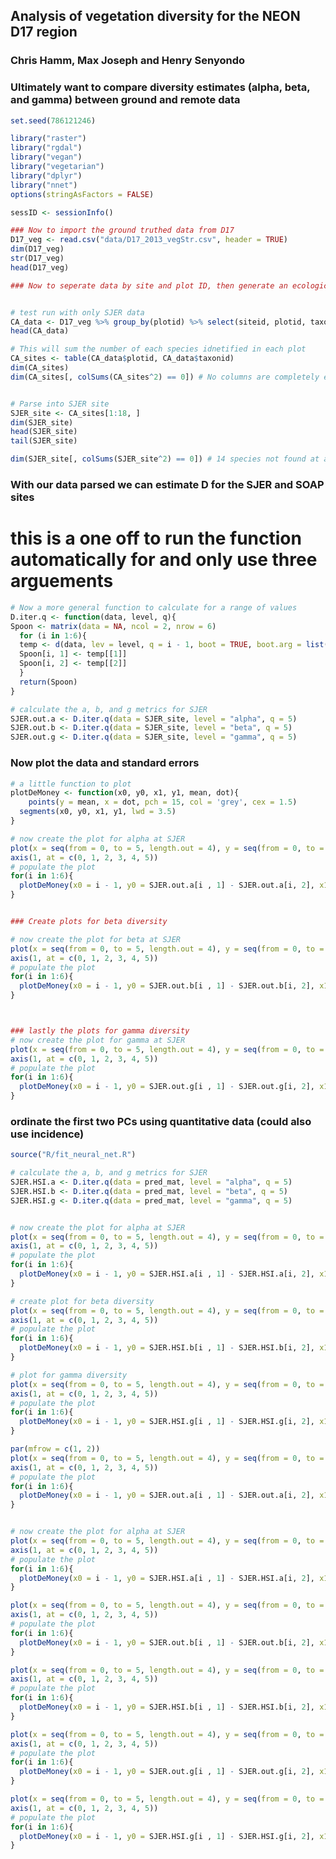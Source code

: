 ## Analysis of vegetation diversity for the NEON D17 region
### Chris Hamm, Max Joseph and Henry Senyondo
### Ultimately want to compare diversity estimates (alpha, beta, and gamma) between ground and remote data

```r
set.seed(786121246)

library("raster")
library("rgdal")
library("vegan")
library("vegetarian")
library("dplyr")
library("nnet")
options(stringAsFactors = FALSE)

sessID <- sessionInfo()
```

```r
### Now to import the ground truthed data from D17
D17_veg <- read.csv("data/D17_2013_vegStr.csv", header = TRUE)
dim(D17_veg)
str(D17_veg)
head(D17_veg)

### Now to seperate data by site and plot ID, then generate an ecological count matrix


# test run with only SJER data
CA_data <- D17_veg %>% group_by(plotid) %>% select(siteid, plotid, taxonid) 
head(CA_data)

# This will sum the number of each species idnetified in each plot 
CA_sites <- table(CA_data$plotid, CA_data$taxonid)
dim(CA_sites)
dim(CA_sites[, colSums(CA_sites^2) == 0]) # No columns are completely empty


# Parse into SJER site
SJER_site <- CA_sites[1:18, ]
dim(SJER_site)
head(SJER_site)
tail(SJER_site)

dim(SJER_site[, colSums(SJER_site^2) == 0]) # 14 species not found at any SJER plot
```

### With our data parsed we can estimate D for the SJER and SOAP sites
# this is a one off to run the function automatically for and only use three arguements
```r
# Now a more general function to calculate for a range of values
D.iter.q <- function(data, level, q){
Spoon <- matrix(data = NA, ncol = 2, nrow = 6)
  for (i in 1:6){
  temp <- d(data, lev = level, q = i - 1, boot = TRUE, boot.arg = list(num.iter = 1e3))
  Spoon[i, 1] <- temp[[1]]
  Spoon[i, 2] <- temp[[2]]
  }
  return(Spoon)
}

# calculate the a, b, and g metrics for SJER
SJER.out.a <- D.iter.q(data = SJER_site, level = "alpha", q = 5)
SJER.out.b <- D.iter.q(data = SJER_site, level = "beta", q = 5)
SJER.out.g <- D.iter.q(data = SJER_site, level = "gamma", q = 5)
```


### Now plot the data and standard errors

```r
# a little function to plot
plotDeMoney <- function(x0, y0, x1, y1, mean, dot){
	points(y = mean, x = dot, pch = 15, col = 'grey', cex = 1.5)
  segments(x0, y0, x1, y1, lwd = 3.5)
}

# now create the plot for alpha at SJER
plot(x = seq(from = 0, to = 5, length.out = 4), y = seq(from = 0, to = 3, length.out = 4), xaxt = "n", type = "n", ylab = expression(paste(italic(alpha))), las = 1, xlab = expression(paste(italic("q"))), main = expression(paste("SJER ", italic(" in situ"))))
axis(1, at = c(0, 1, 2, 3, 4, 5))
# populate the plot
for(i in 1:6){
  plotDeMoney(x0 = i - 1, y0 = SJER.out.a[i , 1] - SJER.out.a[i, 2], x1 = i - 1, y1 = SJER.out.a[i , 1] + SJER.out.a[i, 2], mean = SJER.out.a[i, 1], dot = i - 1)
}


### Create plots for beta diversity

# now create the plot for beta at SJER
plot(x = seq(from = 0, to = 5, length.out = 4), y = seq(from = 0, to = 4.2, length.out = 4), xaxt = "n", type = "n", ylab = expression(paste(italic(beta))), las = 1, xlab = expression(paste(italic("q"))), main = expression(paste("SJER ", italic(" in situ"))))
axis(1, at = c(0, 1, 2, 3, 4, 5))
# populate the plot
for(i in 1:6){
  plotDeMoney(x0 = i - 1, y0 = SJER.out.b[i , 1] - SJER.out.b[i, 2], x1 = i - 1, y1 = SJER.out.b[i , 1] + SJER.out.b[i, 2], mean = SJER.out.b[i, 1], dot = i - 1)
}



### lastly the plots for gamma diversity
# now create the plot for gamma at SJER
plot(x = seq(from = 0, to = 5, length.out = 4), y = seq(from = 0, to = 12, length.out = 4), xaxt = "n", type = "n", ylab = expression(paste(italic(gamma))), las = 1, xlab = expression(paste(italic("q"))),main = expression(paste("SJER ", italic(" in situ"))))
axis(1, at = c(0, 1, 2, 3, 4, 5))
# populate the plot
for(i in 1:6){
  plotDeMoney(x0 = i - 1, y0 = SJER.out.g[i , 1] - SJER.out.g[i, 2], x1 = i - 1, y1 = SJER.out.g[i , 1] + SJER.out.g[i, 2], mean = SJER.out.g[i, 1], dot = i - 1)
}
```

### ordinate the first two PCs using quantitative data (could also use incidence)


```r
source("R/fit_neural_net.R")

# calculate the a, b, and g metrics for SJER
SJER.HSI.a <- D.iter.q(data = pred_mat, level = "alpha", q = 5)
SJER.HSI.b <- D.iter.q(data = pred_mat, level = "beta", q = 5)
SJER.HSI.g <- D.iter.q(data = pred_mat, level = "gamma", q = 5)


# now create the plot for alpha at SJER
plot(x = seq(from = 0, to = 5, length.out = 4), y = seq(from = 0, to = 4, length.out = 4), xaxt = "n", type = "n", ylab = expression(paste(italic(alpha))), las = 1, xlab = expression(paste(italic("q"))), main = "SJER HSI")
axis(1, at = c(0, 1, 2, 3, 4, 5))
# populate the plot
for(i in 1:6){
  plotDeMoney(x0 = i - 1, y0 = SJER.HSI.a[i , 1] - SJER.HSI.a[i, 2], x1 = i - 1, y1 = SJER.HSI.a[i , 1] + SJER.HSI.a[i, 2], mean = SJER.HSI.a[i, 1], dot = i - 1)
}

# create plot for beta diversity
plot(x = seq(from = 0, to = 5, length.out = 4), y = seq(from = 0, to = 4.2, length.out = 4), xaxt = "n", type = "n", ylab = expression(paste(italic(beta))), las = 1, xlab = expression(paste(italic("q"))), main = "SJER HSI")
axis(1, at = c(0, 1, 2, 3, 4, 5))
# populate the plot
for(i in 1:6){
  plotDeMoney(x0 = i - 1, y0 = SJER.HSI.b[i , 1] - SJER.HSI.b[i, 2], x1 = i - 1, y1 = SJER.HSI.b[i , 1] + SJER.HSI.b[i, 2], mean = SJER.HSI.b[i, 1], dot = i - 1)
}

# plot for gamma diversity
plot(x = seq(from = 0, to = 5, length.out = 4), y = seq(from = 0, to = 10, length.out = 4), xaxt = "n", type = "n", ylab = expression(paste(italic(gamma))), las = 1, xlab = expression(paste(italic("q"))), main = "SJER HSI")
axis(1, at = c(0, 1, 2, 3, 4, 5))
# populate the plot
for(i in 1:6){
  plotDeMoney(x0 = i - 1, y0 = SJER.HSI.g[i , 1] - SJER.HSI.g[i, 2], x1 = i - 1, y1 = SJER.HSI.g[i , 1] + SJER.HSI.g[i, 2], mean = SJER.HSI.g[i, 1], dot = i - 1)
}
```

```r
par(mfrow = c(1, 2))
plot(x = seq(from = 0, to = 5, length.out = 4), y = seq(from = 0, to = 3, length.out = 4), xaxt = "n", type = "n", ylab = expression(paste(italic(alpha))), las = 1, xlab = expression(paste(italic("q"))), main = expression(paste("SJER ", italic(" in situ"))))
axis(1, at = c(0, 1, 2, 3, 4, 5))
# populate the plot
for(i in 1:6){
  plotDeMoney(x0 = i - 1, y0 = SJER.out.a[i , 1] - SJER.out.a[i, 2], x1 = i - 1, y1 = SJER.out.a[i , 1] + SJER.out.a[i, 2], mean = SJER.out.a[i, 1], dot = i - 1)
}


# now create the plot for alpha at SJER
plot(x = seq(from = 0, to = 5, length.out = 4), y = seq(from = 0, to = 4, length.out = 4), xaxt = "n", type = "n", ylab = expression(paste(italic(alpha))), las = 1, xlab = expression(paste(italic("q"))), main = "SJER HSI")
axis(1, at = c(0, 1, 2, 3, 4, 5))
# populate the plot
for(i in 1:6){
  plotDeMoney(x0 = i - 1, y0 = SJER.HSI.a[i , 1] - SJER.HSI.a[i, 2], x1 = i - 1, y1 = SJER.HSI.a[i , 1] + SJER.HSI.a[i, 2], mean = SJER.HSI.a[i, 1], dot = i - 1)
}

plot(x = seq(from = 0, to = 5, length.out = 4), y = seq(from = 0, to = 4.2, length.out = 4), xaxt = "n", type = "n", ylab = expression(paste(italic(beta))), las = 1, xlab = expression(paste(italic("q"))), main = expression(paste("SJER ", italic(" in situ"))))
axis(1, at = c(0, 1, 2, 3, 4, 5))
# populate the plot
for(i in 1:6){
  plotDeMoney(x0 = i - 1, y0 = SJER.out.b[i , 1] - SJER.out.b[i, 2], x1 = i - 1, y1 = SJER.out.b[i , 1] + SJER.out.b[i, 2], mean = SJER.out.b[i, 1], dot = i - 1)
}

plot(x = seq(from = 0, to = 5, length.out = 4), y = seq(from = 0, to = 4.2, length.out = 4), xaxt = "n", type = "n", ylab = expression(paste(italic(beta))), las = 1, xlab = expression(paste(italic("q"))), main = "SJER HSI")
axis(1, at = c(0, 1, 2, 3, 4, 5))
# populate the plot
for(i in 1:6){
  plotDeMoney(x0 = i - 1, y0 = SJER.HSI.b[i , 1] - SJER.HSI.b[i, 2], x1 = i - 1, y1 = SJER.HSI.b[i , 1] + SJER.HSI.b[i, 2], mean = SJER.HSI.b[i, 1], dot = i - 1)
}

plot(x = seq(from = 0, to = 5, length.out = 4), y = seq(from = 0, to = 12, length.out = 4), xaxt = "n", type = "n", ylab = expression(paste(italic(gamma))), las = 1, xlab = expression(paste(italic("q"))),main = expression(paste("SJER ", italic(" in situ"))))
axis(1, at = c(0, 1, 2, 3, 4, 5))
# populate the plot
for(i in 1:6){
  plotDeMoney(x0 = i - 1, y0 = SJER.out.g[i , 1] - SJER.out.g[i, 2], x1 = i - 1, y1 = SJER.out.g[i , 1] + SJER.out.g[i, 2], mean = SJER.out.g[i, 1], dot = i - 1)
}

plot(x = seq(from = 0, to = 5, length.out = 4), y = seq(from = 0, to = 10, length.out = 4), xaxt = "n", type = "n", ylab = expression(paste(italic(gamma))), las = 1, xlab = expression(paste(italic("q"))), main = "SJER HSI")
axis(1, at = c(0, 1, 2, 3, 4, 5))
# populate the plot
for(i in 1:6){
  plotDeMoney(x0 = i - 1, y0 = SJER.HSI.g[i , 1] - SJER.HSI.g[i, 2], x1 = i - 1, y1 = SJER.HSI.g[i , 1] + SJER.HSI.g[i, 2], mean = SJER.HSI.g[i, 1], dot = i - 1)
}

```